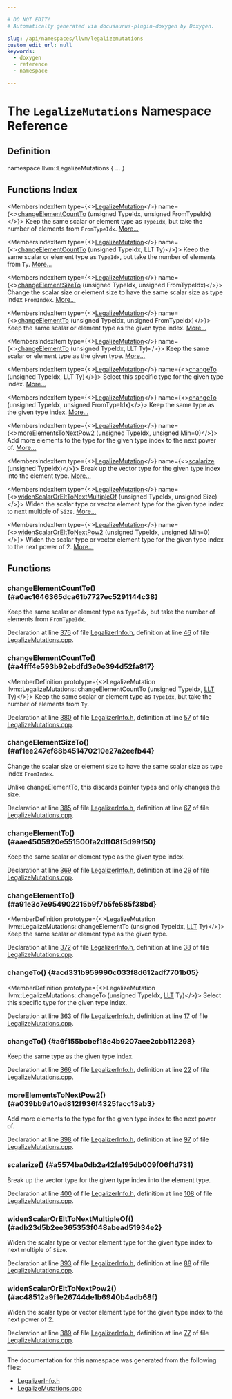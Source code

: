 ```yaml
---

# DO NOT EDIT!
# Automatically generated via docusaurus-plugin-doxygen by Doxygen.

slug: /api/namespaces/llvm/legalizemutations
custom_edit_url: null
keywords:
  - doxygen
  - reference
  - namespace

---
```





# The `LegalizeMutations` Namespace Reference

<DoxygenPage pluginConfig={pluginConfig}>



## Definition

<CodeBlock>namespace llvm::LegalizeMutations &#123; ... &#125;</CodeBlock>

## Functions Index

<MembersIndex>

<MembersIndexItem
  type={<><a href="/docs/api/namespaces/llvm/#a31da885e5f80ee375b306057d2a852ab">LegalizeMutation</a></>}
  name={<><a href="#a0ac1646365dca61b7727ec5291144c38">changeElementCountTo</a> (unsigned TypeIdx, unsigned FromTypeIdx)</>}>
Keep the same scalar or element type as <code>TypeIdx</code>, but take the number of elements from <code>FromTypeIdx</code>. <a href="#a0ac1646365dca61b7727ec5291144c38">More...</a>
</MembersIndexItem>

<MembersIndexItem
  type={<><a href="/docs/api/namespaces/llvm/#a31da885e5f80ee375b306057d2a852ab">LegalizeMutation</a></>}
  name={<><a href="#a4fff4e593b92ebdfd3e0e394d52fa817">changeElementCountTo</a> (unsigned TypeIdx, LLT Ty)</>}>
Keep the same scalar or element type as <code>TypeIdx</code>, but take the number of elements from <code>Ty</code>. <a href="#a4fff4e593b92ebdfd3e0e394d52fa817">More...</a>
</MembersIndexItem>

<MembersIndexItem
  type={<><a href="/docs/api/namespaces/llvm/#a31da885e5f80ee375b306057d2a852ab">LegalizeMutation</a></>}
  name={<><a href="#af1ee247ef88b451470210e27a2eefb44">changeElementSizeTo</a> (unsigned TypeIdx, unsigned FromTypeIdx)</>}>
Change the scalar size or element size to have the same scalar size as type index <code>FromIndex</code>. <a href="#af1ee247ef88b451470210e27a2eefb44">More...</a>
</MembersIndexItem>

<MembersIndexItem
  type={<><a href="/docs/api/namespaces/llvm/#a31da885e5f80ee375b306057d2a852ab">LegalizeMutation</a></>}
  name={<><a href="#aae4505920e551500fa2dff08f5d99f50">changeElementTo</a> (unsigned TypeIdx, unsigned FromTypeIdx)</>}>
Keep the same scalar or element type as the given type index. <a href="#aae4505920e551500fa2dff08f5d99f50">More...</a>
</MembersIndexItem>

<MembersIndexItem
  type={<><a href="/docs/api/namespaces/llvm/#a31da885e5f80ee375b306057d2a852ab">LegalizeMutation</a></>}
  name={<><a href="#a91e3c7e954902215b9f7b5fe585f38bd">changeElementTo</a> (unsigned TypeIdx, LLT Ty)</>}>
Keep the same scalar or element type as the given type. <a href="#a91e3c7e954902215b9f7b5fe585f38bd">More...</a>
</MembersIndexItem>

<MembersIndexItem
  type={<><a href="/docs/api/namespaces/llvm/#a31da885e5f80ee375b306057d2a852ab">LegalizeMutation</a></>}
  name={<><a href="#acd331b959990c033f8d612adf7701b05">changeTo</a> (unsigned TypeIdx, LLT Ty)</>}>
Select this specific type for the given type index. <a href="#acd331b959990c033f8d612adf7701b05">More...</a>
</MembersIndexItem>

<MembersIndexItem
  type={<><a href="/docs/api/namespaces/llvm/#a31da885e5f80ee375b306057d2a852ab">LegalizeMutation</a></>}
  name={<><a href="#a6f155bcbef18e4b9207aee2cbb112298">changeTo</a> (unsigned TypeIdx, unsigned FromTypeIdx)</>}>
Keep the same type as the given type index. <a href="#a6f155bcbef18e4b9207aee2cbb112298">More...</a>
</MembersIndexItem>

<MembersIndexItem
  type={<><a href="/docs/api/namespaces/llvm/#a31da885e5f80ee375b306057d2a852ab">LegalizeMutation</a></>}
  name={<><a href="#a039bb9a10ad812f936f4325facc13ab3">moreElementsToNextPow2</a> (unsigned TypeIdx, unsigned Min=0)</>}>
Add more elements to the type for the given type index to the next power of. <a href="#a039bb9a10ad812f936f4325facc13ab3">More...</a>
</MembersIndexItem>

<MembersIndexItem
  type={<><a href="/docs/api/namespaces/llvm/#a31da885e5f80ee375b306057d2a852ab">LegalizeMutation</a></>}
  name={<><a href="#a5574ba0db2a42fa195db009f06f1d731">scalarize</a> (unsigned TypeIdx)</>}>
Break up the vector type for the given type index into the element type. <a href="#a5574ba0db2a42fa195db009f06f1d731">More...</a>
</MembersIndexItem>

<MembersIndexItem
  type={<><a href="/docs/api/namespaces/llvm/#a31da885e5f80ee375b306057d2a852ab">LegalizeMutation</a></>}
  name={<><a href="#adb23d5b2ee365353f048abead51934e2">widenScalarOrEltToNextMultipleOf</a> (unsigned TypeIdx, unsigned Size)</>}>
Widen the scalar type or vector element type for the given type index to next multiple of <code>Size</code>. <a href="#adb23d5b2ee365353f048abead51934e2">More...</a>
</MembersIndexItem>

<MembersIndexItem
  type={<><a href="/docs/api/namespaces/llvm/#a31da885e5f80ee375b306057d2a852ab">LegalizeMutation</a></>}
  name={<><a href="#ac48512a9f1e26744de1b6940b4adb68f">widenScalarOrEltToNextPow2</a> (unsigned TypeIdx, unsigned Min=0)</>}>
Widen the scalar type or vector element type for the given type index to the next power of 2. <a href="#ac48512a9f1e26744de1b6940b4adb68f">More...</a>
</MembersIndexItem>

</MembersIndex>


<SectionDefinition>

## Functions

### changeElementCountTo() {#a0ac1646365dca61b7727ec5291144c38}

<MemberDefinition
  prototype="LegalizeMutation llvm::LegalizeMutations::changeElementCountTo (unsigned TypeIdx, unsigned FromTypeIdx)">
Keep the same scalar or element type as <code>TypeIdx</code>, but take the number of elements from <code>FromTypeIdx</code>.

Declaration at line <a href="/docs/api/files/include/include/llvm/include/llvm/codegen/include/llvm/codegen/globalisel/legalizerinfo-h/#l00376">376</a> of file <a href="/docs/api/files/include/include/llvm/include/llvm/codegen/include/llvm/codegen/globalisel/legalizerinfo-h">LegalizerInfo.h</a>, definition at line <a href="/docs/api/files/lib/lib/codegen/lib/codegen/globalisel/legalizemutations-cpp/#l00046">46</a> of file <a href="/docs/api/files/lib/lib/codegen/lib/codegen/globalisel/legalizemutations-cpp">LegalizeMutations.cpp</a>.
</MemberDefinition>

### changeElementCountTo() {#a4fff4e593b92ebdfd3e0e394d52fa817}

<MemberDefinition
  prototype={<>LegalizeMutation llvm::LegalizeMutations::changeElementCountTo (unsigned TypeIdx, <a href="/docs/api/classes/llvm/llt">LLT</a> Ty)</>}>
Keep the same scalar or element type as <code>TypeIdx</code>, but take the number of elements from <code>Ty</code>.

Declaration at line <a href="/docs/api/files/include/include/llvm/include/llvm/codegen/include/llvm/codegen/globalisel/legalizerinfo-h/#l00380">380</a> of file <a href="/docs/api/files/include/include/llvm/include/llvm/codegen/include/llvm/codegen/globalisel/legalizerinfo-h">LegalizerInfo.h</a>, definition at line <a href="/docs/api/files/lib/lib/codegen/lib/codegen/globalisel/legalizemutations-cpp/#l00057">57</a> of file <a href="/docs/api/files/lib/lib/codegen/lib/codegen/globalisel/legalizemutations-cpp">LegalizeMutations.cpp</a>.
</MemberDefinition>

### changeElementSizeTo() {#af1ee247ef88b451470210e27a2eefb44}

<MemberDefinition
  prototype="LegalizeMutation llvm::LegalizeMutations::changeElementSizeTo (unsigned TypeIdx, unsigned FromTypeIdx)">
Change the scalar size or element size to have the same scalar size as type index <code>FromIndex</code>.

Unlike changeElementTo, this discards pointer types and only changes the size.

Declaration at line <a href="/docs/api/files/include/include/llvm/include/llvm/codegen/include/llvm/codegen/globalisel/legalizerinfo-h/#l00385">385</a> of file <a href="/docs/api/files/include/include/llvm/include/llvm/codegen/include/llvm/codegen/globalisel/legalizerinfo-h">LegalizerInfo.h</a>, definition at line <a href="/docs/api/files/lib/lib/codegen/lib/codegen/globalisel/legalizemutations-cpp/#l00067">67</a> of file <a href="/docs/api/files/lib/lib/codegen/lib/codegen/globalisel/legalizemutations-cpp">LegalizeMutations.cpp</a>.
</MemberDefinition>

### changeElementTo() {#aae4505920e551500fa2dff08f5d99f50}

<MemberDefinition
  prototype="LegalizeMutation llvm::LegalizeMutations::changeElementTo (unsigned TypeIdx, unsigned FromTypeIdx)">
Keep the same scalar or element type as the given type index.

Declaration at line <a href="/docs/api/files/include/include/llvm/include/llvm/codegen/include/llvm/codegen/globalisel/legalizerinfo-h/#l00369">369</a> of file <a href="/docs/api/files/include/include/llvm/include/llvm/codegen/include/llvm/codegen/globalisel/legalizerinfo-h">LegalizerInfo.h</a>, definition at line <a href="/docs/api/files/lib/lib/codegen/lib/codegen/globalisel/legalizemutations-cpp/#l00029">29</a> of file <a href="/docs/api/files/lib/lib/codegen/lib/codegen/globalisel/legalizemutations-cpp">LegalizeMutations.cpp</a>.
</MemberDefinition>

### changeElementTo() {#a91e3c7e954902215b9f7b5fe585f38bd}

<MemberDefinition
  prototype={<>LegalizeMutation llvm::LegalizeMutations::changeElementTo (unsigned TypeIdx, <a href="/docs/api/classes/llvm/llt">LLT</a> Ty)</>}>
Keep the same scalar or element type as the given type.

Declaration at line <a href="/docs/api/files/include/include/llvm/include/llvm/codegen/include/llvm/codegen/globalisel/legalizerinfo-h/#l00372">372</a> of file <a href="/docs/api/files/include/include/llvm/include/llvm/codegen/include/llvm/codegen/globalisel/legalizerinfo-h">LegalizerInfo.h</a>, definition at line <a href="/docs/api/files/lib/lib/codegen/lib/codegen/globalisel/legalizemutations-cpp/#l00038">38</a> of file <a href="/docs/api/files/lib/lib/codegen/lib/codegen/globalisel/legalizemutations-cpp">LegalizeMutations.cpp</a>.
</MemberDefinition>

### changeTo() {#acd331b959990c033f8d612adf7701b05}

<MemberDefinition
  prototype={<>LegalizeMutation llvm::LegalizeMutations::changeTo (unsigned TypeIdx, <a href="/docs/api/classes/llvm/llt">LLT</a> Ty)</>}>
Select this specific type for the given type index.

Declaration at line <a href="/docs/api/files/include/include/llvm/include/llvm/codegen/include/llvm/codegen/globalisel/legalizerinfo-h/#l00363">363</a> of file <a href="/docs/api/files/include/include/llvm/include/llvm/codegen/include/llvm/codegen/globalisel/legalizerinfo-h">LegalizerInfo.h</a>, definition at line <a href="/docs/api/files/lib/lib/codegen/lib/codegen/globalisel/legalizemutations-cpp/#l00017">17</a> of file <a href="/docs/api/files/lib/lib/codegen/lib/codegen/globalisel/legalizemutations-cpp">LegalizeMutations.cpp</a>.
</MemberDefinition>

### changeTo() {#a6f155bcbef18e4b9207aee2cbb112298}

<MemberDefinition
  prototype="LegalizeMutation llvm::LegalizeMutations::changeTo (unsigned TypeIdx, unsigned FromTypeIdx)">
Keep the same type as the given type index.

Declaration at line <a href="/docs/api/files/include/include/llvm/include/llvm/codegen/include/llvm/codegen/globalisel/legalizerinfo-h/#l00366">366</a> of file <a href="/docs/api/files/include/include/llvm/include/llvm/codegen/include/llvm/codegen/globalisel/legalizerinfo-h">LegalizerInfo.h</a>, definition at line <a href="/docs/api/files/lib/lib/codegen/lib/codegen/globalisel/legalizemutations-cpp/#l00022">22</a> of file <a href="/docs/api/files/lib/lib/codegen/lib/codegen/globalisel/legalizemutations-cpp">LegalizeMutations.cpp</a>.
</MemberDefinition>

### moreElementsToNextPow2() {#a039bb9a10ad812f936f4325facc13ab3}

<MemberDefinition
  prototype="LegalizeMutation llvm::LegalizeMutations::moreElementsToNextPow2 (unsigned TypeIdx, unsigned Min=0)">
Add more elements to the type for the given type index to the next power of.

<ul>
</ul>

Declaration at line <a href="/docs/api/files/include/include/llvm/include/llvm/codegen/include/llvm/codegen/globalisel/legalizerinfo-h/#l00398">398</a> of file <a href="/docs/api/files/include/include/llvm/include/llvm/codegen/include/llvm/codegen/globalisel/legalizerinfo-h">LegalizerInfo.h</a>, definition at line <a href="/docs/api/files/lib/lib/codegen/lib/codegen/globalisel/legalizemutations-cpp/#l00097">97</a> of file <a href="/docs/api/files/lib/lib/codegen/lib/codegen/globalisel/legalizemutations-cpp">LegalizeMutations.cpp</a>.
</MemberDefinition>

### scalarize() {#a5574ba0db2a42fa195db009f06f1d731}

<MemberDefinition
  prototype="LegalizeMutation llvm::LegalizeMutations::scalarize (unsigned TypeIdx)">
Break up the vector type for the given type index into the element type.

Declaration at line <a href="/docs/api/files/include/include/llvm/include/llvm/codegen/include/llvm/codegen/globalisel/legalizerinfo-h/#l00400">400</a> of file <a href="/docs/api/files/include/include/llvm/include/llvm/codegen/include/llvm/codegen/globalisel/legalizerinfo-h">LegalizerInfo.h</a>, definition at line <a href="/docs/api/files/lib/lib/codegen/lib/codegen/globalisel/legalizemutations-cpp/#l00108">108</a> of file <a href="/docs/api/files/lib/lib/codegen/lib/codegen/globalisel/legalizemutations-cpp">LegalizeMutations.cpp</a>.
</MemberDefinition>

### widenScalarOrEltToNextMultipleOf() {#adb23d5b2ee365353f048abead51934e2}

<MemberDefinition
  prototype="LegalizeMutation llvm::LegalizeMutations::widenScalarOrEltToNextMultipleOf (unsigned TypeIdx, unsigned Size)">
Widen the scalar type or vector element type for the given type index to next multiple of <code>Size</code>.

Declaration at line <a href="/docs/api/files/include/include/llvm/include/llvm/codegen/include/llvm/codegen/globalisel/legalizerinfo-h/#l00393">393</a> of file <a href="/docs/api/files/include/include/llvm/include/llvm/codegen/include/llvm/codegen/globalisel/legalizerinfo-h">LegalizerInfo.h</a>, definition at line <a href="/docs/api/files/lib/lib/codegen/lib/codegen/globalisel/legalizemutations-cpp/#l00088">88</a> of file <a href="/docs/api/files/lib/lib/codegen/lib/codegen/globalisel/legalizemutations-cpp">LegalizeMutations.cpp</a>.
</MemberDefinition>

### widenScalarOrEltToNextPow2() {#ac48512a9f1e26744de1b6940b4adb68f}

<MemberDefinition
  prototype="LegalizeMutation llvm::LegalizeMutations::widenScalarOrEltToNextPow2 (unsigned TypeIdx, unsigned Min=0)">
Widen the scalar type or vector element type for the given type index to the next power of 2.

Declaration at line <a href="/docs/api/files/include/include/llvm/include/llvm/codegen/include/llvm/codegen/globalisel/legalizerinfo-h/#l00389">389</a> of file <a href="/docs/api/files/include/include/llvm/include/llvm/codegen/include/llvm/codegen/globalisel/legalizerinfo-h">LegalizerInfo.h</a>, definition at line <a href="/docs/api/files/lib/lib/codegen/lib/codegen/globalisel/legalizemutations-cpp/#l00077">77</a> of file <a href="/docs/api/files/lib/lib/codegen/lib/codegen/globalisel/legalizemutations-cpp">LegalizeMutations.cpp</a>.
</MemberDefinition>

</SectionDefinition>

<hr/>

The documentation for this namespace was generated from the following files:

<ul>
<li><a href="/docs/api/files/include/include/llvm/include/llvm/codegen/include/llvm/codegen/globalisel/legalizerinfo-h">LegalizerInfo.h</a></li>
<li><a href="/docs/api/files/lib/lib/codegen/lib/codegen/globalisel/legalizemutations-cpp">LegalizeMutations.cpp</a></li>
</ul>

</DoxygenPage>
